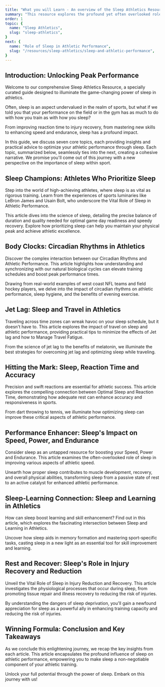 ```yaml
---
title: "What you will Learn - An overview of the Sleep Athletics Resource"
summary: "This resource explores the profound yet often overlooked role of sleep in athletic performance. Taking you through the science of sleep, it reveals how athletes, from weekend warriors to superstars like LeBron James and Usain Bolt, harness sleep to enhance their performance, skill, and recovery. This guide prompts you to reconsider and prioritize your sleep habits as a vital part of your journey towards athletic superiority."
order: 1
topic: {
  name: "Sleep Athletics",
  slug: "sleep-athletics",
}
next: {
  name: "Role of Sleep in Athletic Performance",
  slug: "/resources/sleep-athletics/sleep-and-athletic-performance",
}
---
```

## Introduction: Unlocking Peak Performance
<Banner>Welcome to our comprehensive <InternalLink word="sleepAthleticsResource">Sleep Athletics Resource</InternalLink>, a specially curated guide designed to illuminate the game-changing power of sleep in athletics.</Banner>

Often, sleep is an aspect undervalued in the realm of sports, but what if we told you that your performance on the field or in the gym has as much to do with how you train as with how you sleep?

From improving reaction time to injury recovery, from mastering new skills to enhancing speed and endurance, sleep has a profound impact.

In this guide, we discuss seven core topics, each providing insights and practical advice to optimize your athletic performance through sleep. Each topic, summarized below, seamlessly ties into the next, creating a cohesive narrative. We promise you'll come out of this journey with a new perspective on the importance of sleep within sport.

## Sleep Champions: Athletes Who Prioritize Sleep
Step into the world of high-achieving athletes, where sleep is as vital as rigorous training. Learn from the experiences of sports luminaries like LeBron James and Usain Bolt, who underscore the <InternalLink word="sleepAthleticPerformance">Vital Role of Sleep in Athletic Performance</InternalLink>.

This article dives into the science of sleep, detailing the precise balance of duration and quality needed for optimal game day readiness and speedy recovery. Explore how prioritizing sleep can help you maintain your physical peak and achieve athletic excellence.

## Body Clocks: Circadian Rhythms in Athletics
Discover the complex interaction between our <InternalLink word="circadianRhythmsAthleticPerformance">Circadian Rhythms and Athletic Performance</InternalLink>. This article highlights how understanding and synchronizing with our natural biological cycles can elevate training schedules and boost peak performance times.

Drawing from real-world examples of west coast NFL teams and field hockey players, we delve into the impact of <SleepLib word="circadianRhythm">circadian rhythms</SleepLib> on athletic performance, <InternalLink word="sleepHabits">sleep hygiene</InternalLink>, and the benefits of evening exercise.

## Jet Lag: Sleep and Travel in Athletics
Traveling across time zones can wreak havoc on your sleep schedule, but it doesn't have to. This article explores the impact of travel on sleep and athletic performance, providing practical tips to minimize the effects of <InternalLink word="jetLagAndTravelFatigue">Jet lag and how to Manage Travel Fatigue</InternalLink>.

From the science of <SleepLib word="jetLag">jet lag</SleepLib> to the benefits of <SleepLib word="melatonin">melatonin</SleepLib>, we illuminate the best strategies for overcoming jet lag and optimizing sleep while traveling.

## Hitting the Mark: Sleep, Reaction Time and Accuracy
Precision and swift reactions are essential for athletic success. This article explores the compelling connection between <InternalLink word="accuracyReactionTimeSleep">Optimal Sleep and Reaction Time</InternalLink>, demonstrating how adequate rest can enhance accuracy and responsiveness in sports.

From dart throwing to tennis, we illuminate how optimizing sleep can improve these critical aspects of athletic performance.

## Performance Enhancer: Sleep's Impact on Speed, Power, and Endurance
Consider sleep as an untapped resource for boosting your <InternalLink word="sleepSpeedPowerAndEndurance">Speed, Power and Endurance</InternalLink>. This article examines the often-overlooked role of sleep in improving various aspects of athletic speed.

Unearth how proper sleep contributes to muscle development, recovery, and overall physical abilities, transforming sleep from a passive state of rest to an active catalyst for enhanced athletic performance.

## Sleep-Learning Connection: Sleep and Learning in Athletics
How can sleep boost learning and skill enhancement? Find out in this article, which explores the fascinating intersection between <InternalLink word="sleepAndLearning">Sleep and Learning in Athletics</InternalLink>.

Uncover how <SleepLib word="sleepAid">sleep aids</SleepLib> in memory formation and mastering sport-specific tasks, casting sleep in a new light as an essential tool for skill improvement and learning.

## Rest and Recover: Sleep's Role in Injury Recovery and Reduction
Unveil the Vital <InternalLink word="sleepAndInjuryRisk">Role of Sleep in Injury Reduction and Recovery</InternalLink>. This article investigates the physiological processes that occur during sleep, from promoting tissue repair and illness recovery to reducing the risk of injuries.

By understanding the dangers of <InternalLink word="symptomsOfSleepDeprivation">sleep deprivation</InternalLink>, you'll gain a newfound appreciation for sleep as a powerful ally in enhancing training capacity and reducing the risk of injuries.

## Winning Formula: Conclusion and Key Takeaways
As we conclude this enlightening journey, we recap the key insights from each article. This article encapsulates the profound influence of sleep on athletic performance, empowering you to make sleep a non-negotiable component of your athletic training.

Unlock your full potential through the power of sleep. Embark on this journey with us!